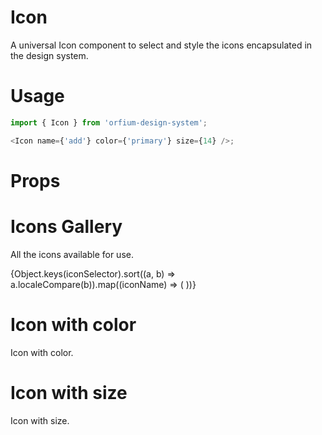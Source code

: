 
<Meta title="Design System/Icon" component={Icon} />

# Icon

A universal Icon component to select and style the icons encapsulated in the design system.

# Usage

```js
import { Icon } from 'orfium-design-system';

<Icon name={'add'} color={'primary'} size={14} />;
```

# Props

<Props of={Icon} />

# Icons Gallery

All the icons available for use.

<Preview>
  <Story name="Icons Gallery">
    <Stack>
      {Object.keys(iconSelector).sort((a, b) => a.localeCompare(b)).map((iconName) => (
        <PresentComponent name={iconName} width={150}>
          <Icon name={iconName} color={'lightGray700'} />
        </PresentComponent>
      ))}
    </Stack>
  </Story>
</Preview>

# Icon with color

Icon with color.

<Preview>
  <Story name="Icon with color">
    <Stack>
      <PresentComponent name={'primary'}>
        <Icon name={'add'} color={'primary'} />
      </PresentComponent>
      <PresentComponent name={'secondary'}>
        <Icon name={'add'} color={'secondary'} />
      </PresentComponent>
      <PresentComponent name={'success'}>
        <Icon name={'add'} color={'success'} />
      </PresentComponent>
      <PresentComponent name={'error'}>
        <Icon name={'add'} color={'error'} />
      </PresentComponent>
      <PresentComponent name={'info'}>
        <Icon name={'add'} color={'info'} />
      </PresentComponent>
      <PresentComponent name={'warning'}>
        <Icon name={'add'} color={'warning'} />
      </PresentComponent>
      <PresentComponent name={'branded1'}>
        <Icon name={'add'} color={'branded1'} />
      </PresentComponent>
      <PresentComponent name={'branded2'}>
        <Icon name={'add'} color={'branded2'} />
      </PresentComponent>
    </Stack>
  </Story>
</Preview>


# Icon with size

Icon with size.

<Preview>
  <Story name="Icon with size">
    <Stack>
    <PresentComponent name={'default'}>
      <Icon name={'add'} />
    </PresentComponent>
    <PresentComponent name={'20'}>
      <Icon name={'add'} size={20} />
    </PresentComponent>
    <PresentComponent name={'46'}>
      <Icon name={'add'} size={46} />
    </PresentComponent>
    </Stack>
  </Story>
</Preview>
